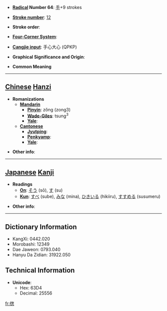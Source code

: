 * '''[[Wiktionary:Chinese radical index| Radical]] Number 64''': [[Wiktionary:Chinese radical index 手|手]]+9 strokes

* '''[[Wiktionary:Chinese total strokes index|Stroke number]]''': [[Wiktionary:Chinese total strokes index 12|12]]

* '''Stroke order''': 

* '''[[Wiktionary:Chinese four corner index|Four-Corner System]]''': 

* '''[[Wiktionary:Chinese Cangjie index|Cangjie input]]''': 手心大心 (QPKP)

* '''Graphical Significance and Origin''': 

* '''Common Meaning'''

----

== [[Chinese]] [[Hanzi]] ==

* '''Romanizations'''
** '''[[Mandarin]]'''
*** '''[[Pinyin]]''': zǒng (zong3)
*** '''[[Wade-Giles]]''': tsung<sup>3</sup>
*** '''[[Yale]]''': 
** '''[[Cantonese]]'''
*** '''[[Jyutping]]''':
*** '''[[Penkyamp]]''': 
*** '''[[Yale]]''': 

* '''Other info''': 

----

== [[Japanese]] [[Kanji]] ==

* '''Readings'''
** '''[[On]]''': [[そう]] (sō), [[す]] (su)
** '''[[Kun]]''': [[すべ]] (sube), [[みな]] (mina), [[ひきいる]] (hikiiru), [[すすめる]] (susumeru)

* '''Other info''':  

----

== Dictionary Information ==

* KangXi: 0442.020
* Morobashi: 12349
* Dae Jaweon: 0793.040
* Hanyu Da Zidian: 31922.050

== Technical Information ==

* '''Unicode''':
** Hex: 63D4
** Decimal: 25556

[[fr:揔]]